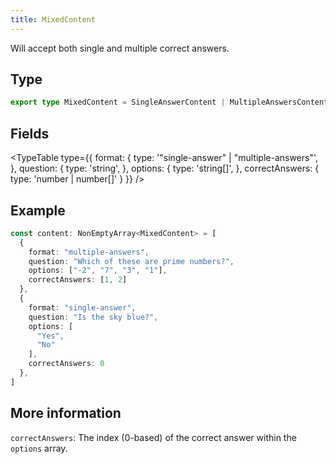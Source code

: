 ```yaml
---
title: MixedContent
---
```

 
Will accept both single and multiple correct answers.

## Type
```ts
export type MixedContent = SingleAnswerContent | MultipleAnswersContent;
```

## Fields
<TypeTable
  type={{
    format: {
      type: '"single-answer" | "multiple-answers"',
    },
    question: {
      type: 'string',
    },
    options: {
      type: 'string[]',
    },
    correctAnswers: {
      type: 'number | number[]'
    }
  }}
/>

## Example
```ts
const content: NonEmptyArray<MixedContent> = [
  {
    format: "multiple-answers",
    question: "Which of these are prime numbers?",
    options: ["-2", "7", "3", "1"],
    correctAnswers: [1, 2]
  },
  {
    format: "single-answer",
    question: "Is the sky blue?",
    options: [
      "Yes",
      "No"
    ],
    correctAnswers: 0
  },
]
```

## More information
`correctAnswers`: The index (0-based) of the correct answer within the `options` array.